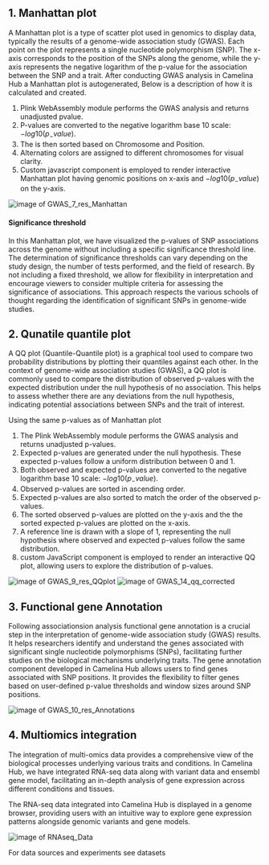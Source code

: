 
## 1. Manhattan plot

A Manhattan plot is a type of scatter plot used in genomics to display data, typically the results of a genome-wide association study (GWAS). 
Each point on the plot represents a single nucleotide polymorphism (SNP). The x-axis corresponds to the position of the SNPs along the genome,
while the y-axis represents the negative logarithm of the p-value for the association between the SNP and a trait. 
After conducting GWAS analysis in Camelina Hub a Manhattan plot is autogenerated, Below is a description of how it is calculated and created.

1. Plink WebAssembly module performs the GWAS analysis and returns unadjusted pvalue.
2. P-values are converted to the negative logarithm base 10 scale: $−log⁡10(p_-value)$.
3. The is then sorted based on Chromosome and Position.
4. Alternating colors are assigned to different chromosomes for visual clarity.
5. Custom javascript component is employed to render interactive Manhattan plot having genomic positions on x-axis and $−log⁡10(p_-value)$ on the y-axis.

<Image src="/GWAS_7_res_Manhattan.png" alt="image of GWAS_7_res_Manhattan"/>


#### Significance threshold

In this Manhattan plot, we have visualized the p-values of SNP associations across the genome without including a specific significance threshold line. 
The determination of significance thresholds can vary depending on the study design, the number of tests performed, and the field of research. 
By not including a fixed threshold, we allow for flexibility in interpretation and encourage viewers to consider multiple criteria for assessing the significance of associations.
This approach respects the various schools of thought regarding the identification of significant SNPs in genome-wide studies. 

## 2. Qunatile quantile plot

A QQ plot (Quantile-Quantile plot) is a graphical tool used to compare two probability distributions by plotting their quantiles against each other. 
In the context of genome-wide association studies (GWAS), a QQ plot is commonly used to compare the distribution of observed p-values with the expected 
distribution under the null hypothesis of no association. This helps to assess whether there are any deviations from the null hypothesis, 
indicating potential associations between SNPs and the trait of interest.

Using the same p-values as of Manhattan plot 

1. The Plink WebAssembly module performs the GWAS analysis and returns unadjusted p-values.
2. Expected p-values are generated under the null hypothesis. These expected p-values follow a uniform distribution between 0 and 1.
3. Both observed and expected p-values are converted to the negative logarithm base 10 scale: $−log⁡10(p_-value)$.
4. Observed p-values are sorted in ascending order.
5. Expected p-values are also sorted to match the order of the observed p-values.
6. The sorted observed p-values are plotted on the y-axis and the the sorted expected p-values are plotted on the x-axis.
7. A reference line is drawn with a slope of 1, representing the null hypothesis where observed and expected p-values follow the same distribution.
8. custom JavaScript component is employed to render an interactive QQ plot, allowing users to explore the distribution of p-values.

<Image src="/GWAS_9_res_QQplot.png" alt="image of GWAS_9_res_QQplot"/>

<Image src="/GWAS_14_qq_corrected.png" alt="image of GWAS_14_qq_corrected"/>

## 3. Functional gene Annotation

Following associationsion analysis functional gene annotation is a crucial step in the interpretation of genome-wide association study (GWAS) results.
It helps researchers identify and understand the genes associated with significant single nucleotide polymorphisms (SNPs), facilitating further studies on the biological mechanisms underlying traits.
The gene annotation component developed in Camelina Hub allows users to find genes associated with SNP positions. 
It provides the flexibility to filter genes based on user-defined p-value thresholds and window sizes around SNP positions.

<Image src="/GWAS_10_res_Annotations.png" alt="image of GWAS_10_res_Annotations"/>

## 4. Multiomics integration

The integration of multi-omics data provides a comprehensive view of the biological processes underlying various traits and conditions. 
In Camelina Hub, we have integrated RNA-seq data along with variant data and ensembl gene model, facilitating an in-depth analysis of gene expression across 
different conditions and tissues.

The RNA-seq data integrated into Camelina Hub is displayed in a genome browser, providing users with an intuitive way to explore gene expression patterns alongside genomic variants and gene models.

<Image src="/RNAseq_Data.png" alt="image of RNAseq_Data"/>

For data sources and experiments see datasets

